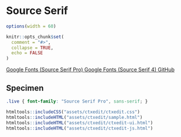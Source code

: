 # Source Serif

```r
options(width = 60)

knitr::opts_chunk$set(
  comment = "#>",
  collapse = TRUE,
  echo = FALSE
)
```

<a href="https://fonts.google.com/specimen/Source+Serif+Pro" class="btn btn-outline-secondary" role="button" target="_blank">
<i class="bi bi-box-arrow-up-right"></i>
Google Fonts (Source Serif Pro)
</a>
<a href="https://fonts.google.com/specimen/Source+Serif+4" class="btn btn-outline-secondary" role="button" target="_blank">
<i class="bi bi-box-arrow-up-right"></i>
Google Fonts (Source Serif 4)
</a>
<a href="https://github.com/adobe-fonts/source-serif" class="btn btn-outline-secondary" role="button" target="_blank">
<i class="bi bi-box-arrow-up-right"></i>
GitHub
</a>

## Specimen

<link rel="preconnect" href="https://fonts.googleapis.com">
<link rel="preconnect" href="https://fonts.gstatic.com" crossorigin>
<link href="https://fonts.googleapis.com/css2?family=Source+Serif+Pro:ital,wght@0,400;0,700;1,400&display=swap" rel="stylesheet">

```css
.live { font-family: "Source Serif Pro", sans-serif; }
```

```r
htmltools::includeCSS("assets/ctxedit/ctxedit.css")
htmltools::includeHTML("assets/ctxedit/sample.html")
htmltools::includeHTML("assets/ctxedit/ctxedit-ui.html")
htmltools::includeHTML("assets/ctxedit/ctxedit-js.html")
```
